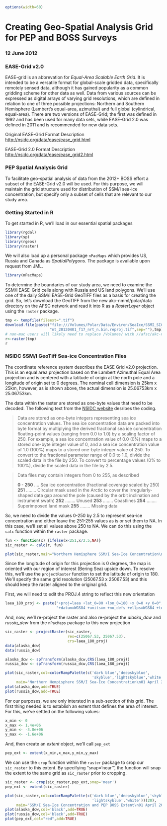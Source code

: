 ```r
options(width=60)
```
Creating Geo-Spatial Analysis Grid for PEP and BOSS Surveys
===========================================================

### 12 June 2012

### EASE-Grid v2.0

EASE-grid is an abbrevation for *Equal-Area Scalable Earth Grid*. It is intended to be a versatile format for global-scale gridded data, specifically remotely sensed data, although it has gained popularity as a common gridding scheme for other data as well. Data from various sources can be expressed as digital arrays of varying grid resolutions, which are defined in relation to one of three possible projections: Northern and Southern Hemisphere (Lambert's equal-area, azimuthal) and full global (cylindrical, equal-area). There are two versions of EASE-Grid; the first was defined in 1992 and has been used for many data sets, while EASE-Grid 2.0 was defined in 2011 and is recommended for new data sets.

Original EASE-Grid Format Description
[http://nsidc.org/data/ease/ease_grid.html](http://nsidc.org/data/ease/ease_grid.html)

EASE-Grid 2.0 Format Description
[http://nsidc.org/data/ease/ease_grid2.html](http://nsidc.org/data/ease/ease_grid2.html)

### PEP Spatial Analysis Grid

To facilitate geo-spatial analysis of data from the 2012+ BOSS effort a subset of the EASE-Grid v2.0 will be used. For this purpose, we will maintain the grid structure used for distribution of SSM/I sea-ice concentration, but specify only a subset of cells that are relevant to our study area.

### Getting Started in R

To get started in R, we'll load in our essential spatial packages

```r
library(rgdal)
library(sp)
library(rgeos)
library(raster)
```

We will also load up a personal package `nPacMaps` which provides US, Russia and Canada as *SpatialPolygons*. The package is available upon request from JML.

```r
library(nPacMaps)
```

To determine the boundaries of our study area, we need to examine the SSM/I EASE-Grid cells along with Russia and US land polygons. We'll use one of the daily SSM/I EASE-Grid GeoTIFF files as a basis for creating the grid. So, let's download the GeoTIFF from the new akc-nmml/polar/data directory on the AFSC network and read it into R as a *RasterLayer* object using the `raster` package.

```r
tmp <- tempfile(fileext=".tif")
download.file(paste("file:///Volumes/Polar/Data/Environ/SeaIce/SSMI_SIC/2012/",
                    "nt_20120401_f17_nrt_n.bin.reproj.tif",sep=""),tmp)
# non-mac users will likely need to replace /Volumes/ with //afsc/akc-nmml/
r<-raster(tmp)
r
```

### NSIDC SSM/I GeoTiff Sea-ice Concentration Files

The coordinate reference system describes the EASE Grid v2.0 projection. This is an equal area projection based on the Lambert Azimuthal Equal Area projection and is centered with a latitude of origin at the north pole and a longitude of origin set to 0 degrees. The nominal cell dimension is 25km x 25km, however, as is shown above, the actual dimension is 25.06753km x 25.06753km.

The data within the raster are stored as one-byte values that need to be decoded. The following text from the [NSIDC website](http://nsidc.org/data/docs/daac/nsidc0051_gsfc_seaice.gd.html#paramrange) desribes the coding.

> Data are stored as one-byte integers representing sea ice concentration values. 
> The sea ice concentration data are packed into byte format by multiplying the 
> derived fractional sea ice concentration floating-point values (ranging from 
> 0.0 to 1.0) by a scaling factor of 250. For example, a sea ice concentration 
> value of 0.0 (0%) maps to a stored one-byte integer value of 0, and a sea ice 
> concentration value of 1.0 (100%) maps to a stored one-byte integer value of 
> 250. To convert to the fractional parameter range of 0.0 to 1.0, divide the 
> scaled data in the file by 250. To convert to percentage values (0% to 100%), 
> divide the scaled data in the file by 2.5.

> Data files may contain integers from 0 to 255, as described 
> 
> **0 - 250** .... Sea ice concentration (fractional coverage scaled by 250)
> **251** ........ Circular mask used in the Arctic to cover the irregularly-shaped
> data gap around the pole (caused by the orbit inclination and 
> instrument swath)
> **252** ........ Unused
> **253** ........ Coastlines
> **254** ........ Superimposed land mask
> **255** ........ Missing data

So, we need to divide the values 0-250 by 2.5 to represent sea-ice concentration and either leave the 251-255 values as is or set them to NA. In this case, we'll set all values above 250 to NA. We can do this using the `calc` function within the `raster` package.

```r
fun <- function(x) {ifelse(x<251,x/2.5,NA)}
sic_raster <- calc(r, fun)
```
```r
plot(sic_raster,main="Northern Hemisphere SSM/I Sea-Ice Concentration\n01 April 2012")
```

Since the longitude of origin for this projection is 0 degrees, the map is oriented with our region of interest (Bering Sea) upside down. To resolve this, we'll use the `projectRaster` function to set the latitude of origin to 180. We'll specify the same grid resolution (25067.53 x 25067.53) and this should keep the raster aligned to the original grid.

First, we will need to edit the PROJ.4 string to reflect this new orientation

```r
laea_180_proj <- paste("+proj=laea +lat_0=90 +lon_0=180 +x_0=0 +y_0=0", 
                       "+datum=WGS84 +units=m +no_defs +ellps=WGS84 +towgs84=0,0,0")
```

And, now, we'll re-project the raster and also re-project the *alaska_dcw* and *russia_dcw* from the `nPacMaps` package to this new projection

```r
sic_raster <- projectRaster(sic_raster,
                            res=c(25067.53, 25067.53),
                            crs=laea_180_proj)
data(alaska_dcw)
data(russia_dcw)

alaska_dcw <- spTransform(alaska_dcw,CRS(laea_180_proj))
russia_dcw <- spTransform(russia_dcw,CRS(laea_180_proj))
```

```r
plot(sic_raster,col=colorRampPalette(c('dark blue','deepskyblue',
                                       'skyblue','lightskyblue','white'))(20),
     main="Northern Hempisphere SSM/I Sea-Ice Concentration\n01 April 2012")
plot(alaska_dcw,add=TRUE)
plot(russia_dcw,add=TRUE)
```

For our purposes, we are only intersted in a sub-section of this grid. The first thing needed is to establish an extent that defines the area of interest. For this, we've settled on the following values:

```r
x_min <- 0
x_max <- 1.4e+06
y_min <- -3.8e+06
y_max <- -1.6e+06
```

And, then create an *extent* object, we'll call `pep_ext`

```r
pep_ext <- extent(x_min,x_max,y_min,y_max)
```

We can use the `crop` function within the `raster` package to crop our `sic_raster` to this extent. By specifying "snap='near'", the function will snap the extent to the same grid as `sic_raster` prior to cropping. 

```r
sic_raster <- crop(sic_raster,pep_ext,snap='near')
pep_ext <- extent(sic_raster)
```

```r
plot(sic_raster,col=colorRampPalette(c('dark blue','deepskyblue','skyblue',
                                       'lightskyblue','white'))(20),
     main="SSM/I Sea-Ice Concentration and PEP BOSS Extent\n01 April 2012")
plot(alaska_dcw,col='black',add=TRUE)
plot(russia_dcw,col='black',add=TRUE)
plot(pep_ext,col="red",add=TRUE)
```

